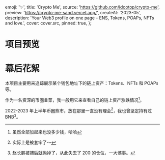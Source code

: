 
  emoji: '✨',
  title: 'Crypto Me',
  source: 'https://github.com/idootop/crypto-me',
  preview: 'https://crypto-me-sand.vercel.app/',
  createAt: '2023-05',
  description:
    'Your Web3 profile on one page - ENS, Tokens, POAPs, NFTs and love.',
  cover: cover.src,
  pinned: true,
};

# 项目预览


<BaseImage src={demo.src} alt="del-wang.eth" />

# 幕后花絮

本项目主要用来追踪展示某个钱包地址下的链上资产：Tokens、NFTs 和 POAPs 等。

作为一名资深的币圈韭菜，我一般用它来查看自己的链上资产涨跌情况[^1]。

2022-2023 年上半年币圈熊市，放在那里一直没有理会[^2]，我也曾坚定持有过 BNB[^3]。

[^1]: 虽然全部加起来也没多少钱，哈哈
[^2]: 实际上是被套牢了～
[^3]: 赵长鹏被捕后就抛掉了，从此失去了 200 的仓位，一大憾事。
